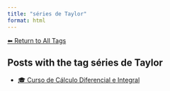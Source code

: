 ```yaml
---
title: "séries de Taylor"
format: html
---
```


[⬅ Return to All Tags](../tags.qmd)

## Posts with the tag **séries de Taylor**

- [🎓 Curso de Cálculo Diferencial e Integral](/posts/cursos/matematica/calculo/index.html)
